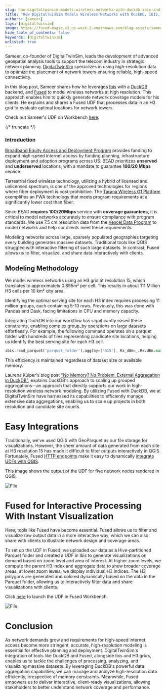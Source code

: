 ```yaml
---
slug: how-digitaltwinsim-models-wireless-networks-with-duckdb-ibis-and-fused
title: "How DigitalTwinSim Models Wireless Networks with DuckDB, IBIS, and Fused"
authors: [sameer]
tags: [digitaltwinsim]
image: https://fused-magic.s3.us-west-2.amazonaws.com/blog-assets/sameer_social.png
hide_table_of_contents: false
keywords: [digitaltwinsim]
unlisted: true
---
```


Sameer, co-founder of DigitalTwinSim, leads the development of advanced geospatial analysis tools to support the telecom industry in strategic network planning. [DigitalTwinSim](http://www.digitaltwinsim.com) specializes in using high-resolution data to optimize the placement of network towers ensuring reliable, high-speed connectivity.

In this blog post, Sameer shares how he leverages [Ibis](https://ibis-project.org/) with a [DuckDB](https://duckdb.org/) backend, and [Fused](https://www.fused.io/) to model wireless networks at high resolution. This approach enables him to quickly generate network coverage models for his clients. He explains and shares a Fused UDF that processes data in an H3 grid to evaluate optimal locations for network towers.



<ReactPlayer playsinline={true} className="video__player" playing={true} muted={true} controls height="100%" url="https://fused-magic.s3.us-west-2.amazonaws.com/blog-assets/sameer1.mp4" width="100%" />

Check out Sameer's UDF on Workbench [here](https://www.fused.io/workbench/catalog/Coverage_model_ibis-a5d96749-bda3-41b6-a549-95ea4fada856).


{/* truncate */}

### Introduction

[Broadband Equity Access and Deployment Program](https://broadbandusa.ntia.doc.gov/funding-programs/broadband-equity-access-and-deployment-bead-program) provides funding to expand high-speed internet access by funding planning, infrastructure deployment and adoption programs across US. BEAD prioritizes **unserved** and **underserved** locations, with a mandate to guarantee **100/20 Mbps** service.

Terrestrial fixed wireless technology, utilizing a hybrid of licensed and unlicensed spectrum, is one of the approved technologies for regions where fiber deployment is cost-prohibitive. The [Tarana Wireless G1 Platform](https://www.taranawireless.com/product/#g1-platform) exemplifies an FWA technology that meets program requirements at a significantly lower cost than fiber.

Since BEAD **requires 100/20Mbps** service with **coverage guarantees**, it is critical to model networks accurately to ensure compliance with program standards. We use 7.5 cm resolution data from the [Vexcel Data Program](https://vexceldata.com/) to model networks and help our clients meet these requirements.

Modeling networks across large, sparsely populated geographies targeting every building generates massive datasets. Traditional tools like QGIS struggled with interactive filtering of such large datasets. In contrast, Fused allows us to filter, visualize, and share data interactively with clients.

## Modeling Methodology

We model wireless networks using an H3 grid at resolution 15, which translates to approximately 0.895m² per cell. This results in about 111 Million H3 cells per 10 km² city area.

Identifying the optimal serving site for each H3 index requires processing 11 million groups, each containing 5-10 rows. Previously, this was done with Pandas and Dask, facing limitations in CPU and memory capacity.

Integrating DuckDB into our workflow has significantly eased these constraints, enabling complex group_by operations on large datasets effortlessly. For example, the following command operates on a parquet folder with hundreds of files representing candidate site locations, helping us identify the best serving site for each H3 cell.

```python useLineNumbers
ibis.read_parquet('parquet_folder').agg(by=['h15'], Rx_dBm=_.Rx.dBm.max())
```

This efficiency is maintained regardless of dataset size or available memory.

Laurens Kuiper's blog post ["No Memory? No Problem. External Aggregation in DuckDB"](https://duckdb.org/2024/03/29/external-aggregation), explains DuckDB's approach to scaling up grouped aggregations—an approach that directly supports our work in high-resolution wireless network modeling. By utilizing Fused with DuckDB, we at DigitalTwinSim have harnessed its capabilities to efficiently manage extensive data aggregations, enabling us to scale up projects in both resolution and candidate site counts.


# Easy Integrations

Traditionally, we've used QGIS with GeoParquet as our file storage for visualizations. However, the sheer amount of data generated from each site at H3 resolution 15 has made it difficult to filter outputs interactively in QGIS. Fortunately, Fused [HTTP endpoints](/core-concepts/run/#http-requests) make it easy to dynamically [integrate UDFs with QGIS](/user-guide/out/qgis/).

This image shows the output of the UDF for five network nodes rendered in QGIS.


<div style={{textAlign: 'center'}}>
<img src={ImageSameer2} alt="File"/>
</div>

# Fused for Interactive Processing With Instant Visualization

Here, tools like Fused have become essential. Fused allows us to filter and visualize raw output data in a more interactive way, which we can also share with clients to illustrate network design and coverage areas.

To set up the UDF in Fused, we uploaded our data as a Hive-partitioned Parquet folder and created a UDF in Ibis to generate visualizations on demand based on zoom level and area of interest. At higher zoom levels, we compute the parent H3 index and aggregate data to show broader coverage areas; at lower zoom levels, we display individual H3 indices. The H3 polygons are generated and colored dynamically based on the data in the Parquet folder, allowing us to interactively filter data and share visualizations with clients.

Click [here](https://www.fused.io/workbench/catalog/Coverage_model_ibis-a5d96749-bda3-41b6-a549-95ea4fada856) to launch the UDF in Fused Workbench.


<div style={{textAlign: 'center'}}>
<img src={ImageSameer1} alt="File" />
</div>




# Conclusion

As network demands grow and requirements for high-speed internet access become more stringent, accurate, high-resolution modeling is essential for effective planning and deployment. DigitalTwinSim's integration of tools like DuckDB and Fused, alongside Ibis and H3 grids, enables us to tackle the challenges of processing, analyzing, and visualizing massive datasets. By leveraging DuckDB's powerful data aggregation capabilities, we can manage and analyze high-resolution data efficiently, irrespective of memory constraints. Meanwhile, Fused empowers us to deliver interactive, client-ready visualizations, allowing stakeholders to better understand network coverage and performance.
